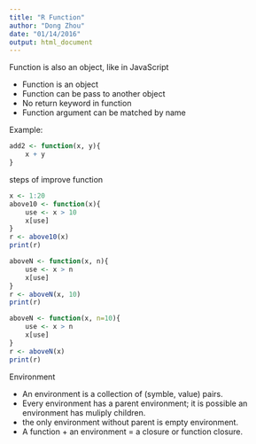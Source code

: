 ```yaml
---
title: "R Function"
author: "Dong Zhou"
date: "01/14/2016"
output: html_document
---
```


Function is also an object, like in JavaScript

- Function is an object
- Function can be pass to another object
- No return keyword in function
- Function argument can be matched by name

Example:

```R
add2 <- function(x, y){
    x + y
}
```

steps of improve function

```R
x <- 1:20
above10 <- function(x){
    use <- x > 10
    x[use]
}
r <- above10(x)
print(r)
```

```R
aboveN <- function(x, n){
    use <- x > n
    x[use]
}
r <- aboveN(x, 10)
print(r)
```

```R
aboveN <- function(x, n=10){
    use <- x > n
    x[use]
}
r <- aboveN(x)
print(r)
```

Environment

- An environment is a collection of (symble, value) pairs.
- Every environment has a parent environment; it is possible an environment has muliply children.
- the only environment without parent is empty environment.
- A function + an environment = a closure or function closure.